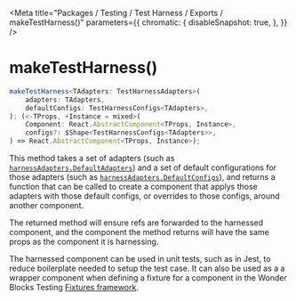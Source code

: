 
<Meta
    title="Packages / Testing / Test Harness / Exports / makeTestHarness()"
    parameters={{
        chromatic: {
            disableSnapshot: true,
        },
    }}
/>

# makeTestHarness()

```ts
makeTestHarness<TAdapters: TestHarnessAdapters>(
    adapters: TAdapters,
    defaultConfigs: TestHarnessConfigs<TAdapters>,
): (<-TProps, +Instance = mixed>(
    Component: React.AbstractComponent<TProps, Instance>,
    configs?: $Shape<TestHarnessConfigs<TAdapters>>,
) => React.AbstractComponent<TProps, Instance>);
```

This method takes a set of adapters (such as [`harnessAdapters.DefaultAdapters`](/docs/testing-test-harness-exports-harnessadapters--page)) and a set of default configurations for those adapters (such as [`harnessAdapters.DefaultConfigs`](/docs/testing-test-harness-exports-harnessadapters--page)), and returns a function that can be called to create a component that applys those adapters with those default configs, or overrides to those configs, around another component.

The returned method will ensure refs are forwarded to the harnessed component, and the component the method returns will have the same props as the component it is harnessing.

The harnessed component can be used in unit tests, such as in Jest, to reduce boilerplate needed to setup the test case. It can also be used as a a wrapper component when defining a fixture for a component in the Wonder Blocks Testing [Fixtures framework](/docs/testing-fixtures-overview--page).
